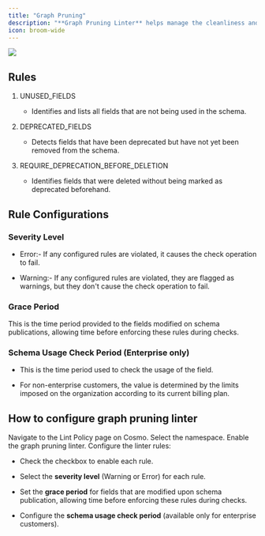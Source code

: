 ---
title: "Graph Pruning"
description: "**Graph Pruning Linter** helps manage the cleanliness and efficiency of your GraphQL schema by running various checks on the schema. When enabled, the lint check will be performed on every [check](https://cosmo-docs.wundergraph.com/cli/subgraph/check) operation of that namespace."
icon: broom-wide
---


<Frame>
  <img src="/images/studio/image-52.png" />
</Frame>

## Rules

1. UNUSED\_FIELDS

   * Identifies and lists all fields that are not being used in the schema.

2. DEPRECATED\_FIELDS

   * Detects fields that have been deprecated but have not yet been removed from the schema.

3. REQUIRE\_DEPRECATION\_BEFORE\_DELETION

   * Identifies fields that were deleted without being marked as deprecated beforehand.

## Rule Configurations

### Severity Level

* Error:- If any configured rules are violated, it causes the check operation to fail.

* Warning:- If any configured rules are violated, they are flagged as warnings, but they don't cause the check operation to fail.

### Grace Period

This is the time period provided to the fields modified on schema publications, allowing time before enforcing these rules during checks.

### Schema Usage Check Period (Enterprise only)

* This is the time period used to check the usage of the field.

* For non-enterprise customers, the value is determined by the limits imposed on the organization according to its current billing plan.

## How to configure graph pruning linter

<Steps>
<Step>
Navigate to the Lint Policy page on Cosmo.
</Step>
<Step>
Select the namespace.
</Step>
<Step>
Enable the graph pruning linter.
</Step>
<Step>
Configure the linter rules:

  * Check the checkbox to enable each rule.

  * Select the **severity level** (Warning or Error) for each rule.

  * Set the **grace period** for fields that are modified upon schema publication, allowing time before enforcing these rules during checks.

  * Configure the **schema usage check period** (available only for enterprise customers).

</Step>
</Steps>
